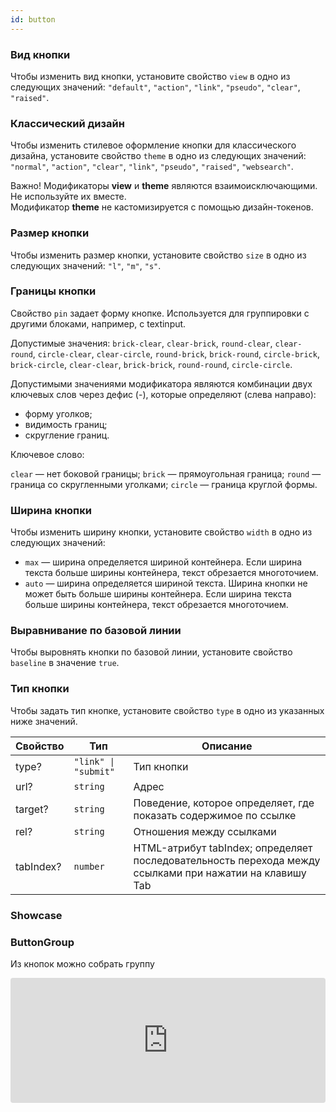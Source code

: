 ```yaml
---
id: button
---
```



### Вид кнопки

Чтобы изменить вид кнопки, установите свойство `view` в одно из следующих значений: `"default"`, `"action"`, `"link"`, `"pseudo"`, `"clear"`, `"raised"`.

<Example
    component={ButtonView}
    source={viewButtonSource}
/>

### Классический дизайн

Чтобы изменить стилевое оформление кнопки для классического дизайна, установите свойство `theme` в одно из следующих значений: `"normal"`, `"action"`, `"clear"`, `"link"`, `"pseudo"`, `"raised"`, `"websearch"`.

<Disclaimer>
    <p>
    Важно! Модификаторы <b>view</b> и <b>theme</b> являются взаимоисключающими. Не используйте их вместе. <br />
    Модификатор <b>theme</b>  не кастомизируется с помощью дизайн-токенов.
    </p>
</Disclaimer>

<Example
    component={ButtonTheme}
    source={themeButtonSource}
/>

### Размер кнопки

Чтобы изменить размер кнопки, установите свойство `size` в одно из следующих значений: `"l"`, `"m"`, `"s"`.

<Example
    component={ButtonSize}
    source={sizeButtonSource}
/>

### Границы кнопки

Свойство `pin` задает форму кнопке. Используется для группировки с другими блоками, например, с textinput.

Допустимые значения: `brick-clear`, `clear-brick`, `round-clear`, `clear-round`, `circle-clear`, `clear-circle`, `round-brick`, `brick-round`, `circle-brick`, `brick-circle`, `clear-clear`, `brick-brick`, `round-round`, `circle-circle`.

Допустимыми значениями модификатора являются комбинации двух ключевых слов через дефис (-), которые определяют (слева направо):

- форму уголков;
- видимость границ;
- скругление границ.

Ключевое слово:

`clear` — нет боковой границы;
`brick` — прямоугольная граница;
`round` — граница со скругленными уголками;
`circle` — граница круглой формы.

<Example
    component={Pin}
    source={pinSource}
/>

### Ширина кнопки

Чтобы изменить ширину кнопки, установите свойство `width` в одно из следующих значений:
- `max` — ширина определяется шириной контейнера. Если ширина текста больше ширины контейнера, текст обрезается многоточием.
- `auto` — ширина определяется шириной текста. Ширина кнопки не может быть больше ширины контейнера. Если ширина текста больше ширины контейнера, текст обрезается многоточием.

<Example
    component={ButtonWidth}
    source={widthButtonSource}
/>

### Выравнивание по базовой линии

Чтобы выровнять кнопки по базовой линии, установите свойство `baseline` в значение `true`.

### Тип кнопки

Чтобы задать тип кнопке, установите свойство `type` в одно из указанных ниже значений.

| Свойство  | Тип                  | Описание                                                                                                |
| --------- | -------------------- | ------------------------------------------------------------------------------------------------------  |
| type?     | `"link" \| "submit"` | Тип кнопки                                                                                              |
| url?      | `string`             | Адрес                                                                                                   |
| target?   | `string`             | Поведение, которое определяет, где показать содержимое по ссылке                                        |
| rel?      | `string`             | Отношения между ссылками                                                                                |
| tabIndex? | `number`             | HTML-атрибут tabIndex; определяет последовательность перехода между ссылками при нажатии на клавишу Tab |

### Showcase

<Example
    component={ButtonAll}
/>

### ButtonGroup

Из кнопок можно собрать группу

<iframe
    src="https://codesandbox.io/embed/button-radio-group-6b3s8?fontsize=14&hidenavigation=1&theme=dark"
    style="width:100%; height:200px; border:0; border-radius: 4px; overflow:hidden;"
    title="button radio group"
    allow="accelerometer; ambient-light-sensor; camera; encrypted-media; geolocation; gyroscope; hid; microphone; midi; payment; usb; vr; xr-spatial-tracking"
    sandbox="allow-forms allow-modals allow-popups allow-presentation allow-same-origin allow-scripts"
/>
